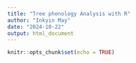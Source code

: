 ```yaml
---
title: "Tree phenology Analysis with R"
author: "Inkyin May"
date: "2024-10-22"
output: html_document
---
```


```r
knitr::opts_chunk$set(echo = TRUE)
```


